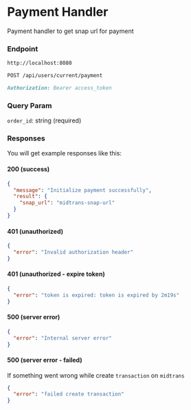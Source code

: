 # Payment Handler

Payment handler to get snap url for payment

### Endpoint

```md filename="Base URL"
http://localhost:8080
```

```md filename="Method and Endpoint"
POST /api/users/current/payment
```

```md filename="Headers"
Authorization: Bearer access_token
```

### Query Param

`order_id`: string (required)

### Responses

You will get example responses like this:

#### 200 (success)

```json filename="Response Body"
{
  "message": "Initialize payment successfully",
  "result": {
    "snap_url": "midtrans-snap-url"
  }
}
```

#### 401 (unauthorized)

```json filename="Response Body"
{
  "error": "Invalid authorization header"
}
```

#### 401 (unauthorized - expire token)

```json filename="Response Body"
{
  "error": "token is expired: token is expired by 2m19s"
}
```

#### 500 (server error)

```json filename="Response Body"
{
  "error": "Internal server error"
}
```

#### 500 (server error - failed)

If something went wrong while create `transaction` on `midtrans`

```json filename="Response Body"
{
  "error": "failed create transaction"
}
```

